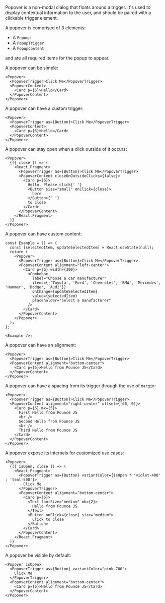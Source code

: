 Popover is a non-modal dialog that floats around a trigger. It's used to display contextual information to the user, and should be paired with a clickable trigger element.

A popover is comprised of 3 elements:

- A `Popoup`
- A `PopupTrigger`
- A `PopupContent`

and are all required items for the popup to appear.

A popover can be simple:

```tsx
<Popover>
  <PopoverTrigger>Click Me</PopoverTrigger>
  <PopoverContent>
    <Card p={6}>Hello</Card>
  </PopoverContent>
</Popover>
```

A popover can have a custom trigger:

```tsx
<Popover>
  <PopoverTrigger as={Button}>Click Me</PopoverTrigger>
  <PopoverContent>
    <Card p={6}>Hello</Card>
  </PopoverContent>
</Popover>
```

A popover can stay open when a click outside of it occurs:

```tsx
<Popover>
  {({ close }) => (
    <React.Fragment>
      <PopoverTrigger as={Button}>Click Me</PopoverTrigger>
      <PopoverContent closeOnOutsideClicks={false}>
        <Card p={6}>
          Hello. Please click{' '}
          <Button size="small" onClick={close}>
            here
          </Button>{' '}
          to close
        </Card>
      </PopoverContent>
    </React.Fragment>
  )}
</Popover>
```

A popover can have custom content:

```tsx
const Example = () => {
  const [selectedItem, updateSelectedItem] = React.useState(null);
  return (
    <Popover>
      <PopoverTrigger as={Button}>Click Me</PopoverTrigger>
      <PopoverContent alignment="left-center">
        <Card p={6} width={300}>
          <Combobox
            label="Choose a car manufacturer"
            items={['Toyota', 'Ford', 'Chevrolet', 'BMW', 'Mercedes', 'Hammer', 'Dodge', 'Audi']}
            onChange={updateSelectedItem}
            value={selectedItem}
            placeholder="Select a manufacturer"
          />
        </Card>
      </PopoverContent>
    </Popover>
  );
};

<Example />;
```

A popover can have an alignment:

```tsx
<Popover>
  <PopoverTrigger as={Button}>Click Me</PopoverTrigger>
  <PopoverContent alignment="bottom-center">
    <Card p={6}>Hello from Pounce JS</Card>
  </PopoverContent>
</Popover>
```

A popover can have a spacing from its trigger through the use of `margin`:

```tsx
<Popover>
  <PopoverTrigger as={Button}>Click Me</PopoverTrigger>
  <PopoverContent alignment="right-center" offset={[60, 0]}>
    <Card p={6} mx={5}>
      First Hello from Pounce JS
      <br />
      Second Hello from Pounce JS
      <br />
      Third Hello from Pounce JS
    </Card>
  </PopoverContent>
</Popover>
```

A popover expose its internals for customized use cases:

```tsx
<Popover>
  {({ isOpen, close }) => (
    <React.Fragment>
      <PopoverTrigger as={Button} variantColor={isOpen ? 'violet-400' : 'teal-500'}>
        Click Me
      </PopoverTrigger>
      <PopoverContent alignment="bottom-center">
        <Card p={6}>
          <Text fontSize="medium" mb={2}>
            Hello from Pounce JS
          </Text>
          <Button onClick={close} size="medium">
            Click to close
          </Button>
        </Card>
      </PopoverContent>
    </React.Fragment>
  )}
</Popover>
```

A popover be visible by default:

```tsx
<Popover isOpen>
  <PopoverTrigger as={Button} variantColor="pink-700">
    Click Me
  </PopoverTrigger>
  <PopoverContent alignment="bottom-center">
    <Card p={6}>Hello from Pounce JS</Card>
  </PopoverContent>
</Popover>
```
